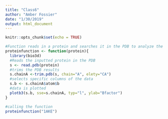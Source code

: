 ```yaml
---
title: "Class6"
author: "Amber Fossier"
date: "1/30/2019"
output: html_document
---
```


```r
knitr::opts_chunk$set(echo = TRUE)
```

```r
#Function reads in a protein and searches it in the PDB to analyze the drug interactions, and plots the output for the protein
proteinfunction <- function(protein){
  library(bio3d)
  #Reads the inputted protein in the PDB
  s <- read.pdb(protein)
  #trims the PDB results
  s.chainA <-trim.pdb(s, chain="A", elety="CA")  
  #selects specific columns of the data
  s.b <- s.chainA$atom$b
  #data is plotted
  plotb3(s.b, sse=s.chainA, typ="l", ylab="Bfactor")
}
```

```r
#calling the function
proteinfunction("1AKE")
```


